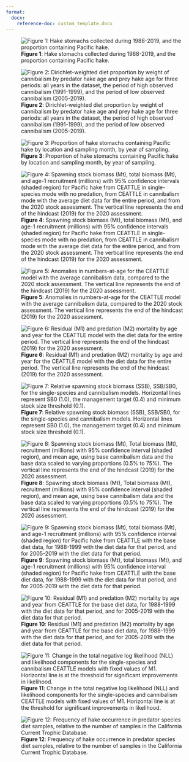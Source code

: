 ```yaml
---
format:
  docx:
    reference-doc: custom_template.docx
---
```


![**Figure 1**: Hake stomachs collected during 1988-2019, and the proportion containing Pacific hake.](./plots/diet/hake_cannibalism_rate.png)

![**Figure 2**: Dirichlet-weighted diet proportion by weight of cannibalism by predator hake age and prey hake age for three periods: all years in the dataset, the period of high observed cannibalism (1991-1999), and the period of low observed cannibalism (2005-2019).](./plots/diet/Dirichlet/Dirichlet_comp_pretty.png)

![**Figure 3**: Proportion of hake stomachs containing Pacific hake by location and sampling month, by year of sampling.](./plots/diet/locations_timing.png)

![**Figure 4**: Spawning stock biomass (Mt), total biomass (Mt), and age-1 recruitment (millions) with 95% confidence intervals (shaded region) for Pacific hake from CEATTLE in single-species mode with no predation, from CEATTLE in cannibalism mode with the average diet data for the entire period, and from the 2020 stock assessment. The vertical line represents the end of the hindcast (2019) for the 2020 assessment.](./plots/CEATTLE/cannibalism/popdyn_M1prior.png)

![**Figure 5**: Anomalies in numbers-at-age for the CEATTLE model with the average cannibalism data, compared to the 2020 stock assessment. The vertical line represents the end of the hindcast (2019) for the 2020 assessment.](./plots/CEATTLE/cannibalism/nbyage_anomaly.png)

![**Figure 6**: Residual (M1) and predation (M2) mortality by age and year for the CEATTLE model with the diet data for the entire period. The vertical line represents the end of the hindcast (2019) for the 2020 assessment.](./plots/CEATTLE/cannibalism/M.png)

![**Figure 7**: Relative spawning stock biomass (SSB), SSB/SB0, for the single-species and cannibalism models. Horizontal lines represent SB0 (1.0), the management target (0.4) and minimum stock size threshold (0.1). ](./plots/CEATTLE/cannibalism/relative_SSB.png)

![**Figure 8**: Spawning stock biomass (Mt), Total biomass (Mt), recruitment (millions) with 95% confidence interval (shaded region), and mean age, using base cannibalism data and the base data scaled to varying proportions (0.5% to 75%). The vertical line represents the end of the hindcast (2019) for the 2020 assessment.](./plots/CEATTLE/cannibalism/Testing/sensitivity_meanage_popdy.png)

![**Figure 9**: Spawning stock biomass (Mt), total biomass (Mt), and age-1 recruitment (millions) with 95% confidence interval (shaded region) for Pacific hake from CEATTLE with the base diet data, for 1988-1999 with the diet data for that period, and for 2005-2019 with the diet data for that period.](./plots/CEATTLE/cannibalism/Testing/timevarying_popdy.png)

![**Figure 10**: Residual (M1) and predation (M2) mortality by age and year from CEATTLE for the base diet data, for 1988-1999 with the diet data for that period, and for 2005-2019 with the diet data for that period.](./plots/CEATTLE/cannibalism/Testing/timevarying_M.png)

![**Figure 11**: Change in the total negative log likelihood (NLL) and likelihood components for the single-species and cannibalism CEATTLE models with fixed values of M1. Horizontal line is at the threshold for significant improvements in likelihood.](./plots/CEATTLE/cannibalism/Testing/M1/M1_comp_profile.png)

![**Figure 12**: Frequency of hake occurrence in predator species diet samples, relative to the number of samples in the California Current Trophic Database.](./plots/diet/hake_predators.png)
